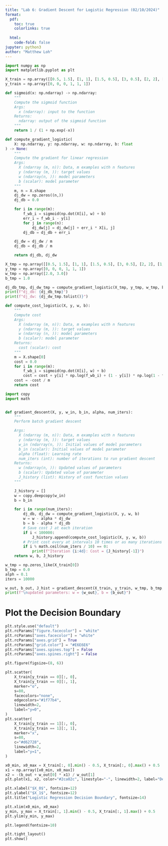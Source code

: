 ```yaml
---
title: "Lab 6: Gradient Descent for Logistic Regression (02/10/2024)"
format:
  pdf:
    toc: true
    colorlinks: true
    
  html:
    code-fold: false
jupyter: python3
author: "Matthew Loh"
---
```

```python
import numpy as np
import matplotlib.pyplot as plt
```


```python
X_train = np.array([[0.5, 1.5], [1, 1], [1.5, 0.5], [3, 0.5], [2, 2], [1, 2.5]])
y_train = np.array([0, 0, 0, 1, 1, 1])
```

```python
def sigmoid(x: np.ndarray) -> np.ndarray:
    """
    Compute the sigmoid function
    Args:
      x (ndarray): input to the function
    Returns:
      ndarray: output of the sigmoid function
    """
    return 1 / (1 + np.exp(-x))
```
```python
def compute_gradient_logistic(
    X: np.ndarray, y: np.ndarray, w: np.ndarray, b: float
) -> None:
    """
    Compute the gradient for linear regression
    Args:
      X (ndarray (m, n)): Data, m examples with n features
      y (ndarray (m, )): target values
      w (ndarray(n, )): model parameters
      b (scalar): model parameter
    """
    m, n = X.shape
    dj_dw = np.zeros((n,))
    dj_db = 0.0

    for i in range(m):
        f_wb_i = sigmoid(np.dot(X[i], w) + b)
        err_i = f_wb_i - y[i]
        for j in range(n):
            dj_dw[j] = dj_dw[j] + err_i * X[i, j]
        dj_db = dj_db + err_i

    dj_dw = dj_dw / m
    dj_db = dj_db / m

    return dj_db, dj_dw
```
```python
X_tmp = np.array([[0.5, 1.5], [1, 1], [1.5, 0.5], [3, 0.5], [2, 2], [1, 2.5]])
y_tmp = np.array([0, 0, 0, 1, 1, 1])
w_tmp = np.array([2.0, 3.0])
b_tmp = 1.0

dj_db_tmp, dj_dw_tmp = compute_gradient_logistic(X_tmp, y_tmp, w_tmp, b_tmp)
print(f"dj_db: {dj_db_tmp}")
print(f"dj_dw: {dj_dw_tmp.tolist()}")
```

```python
def compute_cost_logistic(X, y, w, b):
    """
    Compute cost
    Args:
      X (ndarray (m, n)): Data, m examples with n features
      y (ndarray (m, )): target values
      w (ndarray (n, )): model parameters
      b (scalar): model parameter
    Returns:
      cost (scalar): cost
    """
    m = X.shape[0]
    cost = 0.0
    for i in range(m):
        f_wb_i = sigmoid(np.dot(X[i], w) + b)
        cost = cost + y[i] * np.log(f_wb_i) + (1 - y[i]) * np.log(1 - f_wb_i)
    cost = -cost / m
    return cost
```


```python
import copy
import math


def gradient_descent(X, y, w_in, b_in, alpha, num_iters):
    """
    Perform batch gradient descent

    Args:
      X (ndarray (m, n)): Data, m examples with n features
      y (ndarray (m, )): target values
      w_in (ndarray(n, )): Initial values of model parameters
      b_in (scalar): Initial values of model parameter
      alpha (float): Learning rate
      num_iters (int): number of iterations to run gradient descent
    Returns:
      w (ndarray(n, )): Updated values of parameters
      b (scalar): Updated value of parameter
      J_history (list): History of cost function values
    """

    J_history = []
    w = copy.deepcopy(w_in)
    b = b_in

    for i in range(num_iters):
        dj_db, dj_dw = compute_gradient_logistic(X, y, w, b)
        w = w - alpha * dj_dw
        b = b - alpha * dj_db
        # Save cost J at each iteration
        if i < 100000:
            J_history.append(compute_cost_logistic(X, y, w, b))
        # Print cost every at intervals 10 times or as many iterations if < 10
        if i % math.ceil(num_iters / 10) == 0:
            print(f"Iteration {i:4d}: Cost = {J_history[-1]}")
    return w, b, J_history
```

```python
w_tmp = np.zeros_like(X_train[0])
b_tmp = 0.0
alph = 0.1
iters = 10000

w_out, b_out, J_hist = gradient_descent(X_train, y_train, w_tmp, b_tmp, alph, iters)
print(f"\nupdated parameters: w = {w_out}, b = {b_out}")
```

# Plot the Decision Boundary
```python
plt.style.use("default")
plt.rcParams["figure.facecolor"] = "white"
plt.rcParams["axes.facecolor"] = "white"
plt.rcParams["axes.grid"] = True
plt.rcParams["grid.color"] = "#E6E6E6"
plt.rcParams["axes.spines.top"] = False
plt.rcParams["axes.spines.right"] = False

plt.figure(figsize=(8, 6))

plt.scatter(
    X_train[y_train == 0][:, 0],
    X_train[y_train == 0][:, 1],
    marker="o",
    s=80,
    facecolors="none",
    edgecolors="#1f77b4",
    linewidth=2,
    label="y=0",
)
plt.scatter(
    X_train[y_train == 1][:, 0],
    X_train[y_train == 1][:, 1],
    marker="x",
    s=80,
    c="#d62728",
    linewidth=2,
    label="y=1",
)

x0_min, x0_max = X_train[:, 0].min() - 0.5, X_train[:, 0].max() + 0.5
x1 = np.array([x0_min, x0_max])
x2 = -(b_out + w_out[0] * x1) / w_out[1]
plt.plot(x1, x2, color="#2ca02c", linestyle="-", linewidth=2, label="Decision Boundary")

plt.xlabel("$X_0$", fontsize=12)
plt.ylabel("$X_1$", fontsize=12)
plt.title("Logistic Regression Decision Boundary", fontsize=14)

plt.xlim(x0_min, x0_max)
y_min, y_max = X_train[:, 1].min() - 0.5, X_train[:, 1].max() + 0.5
plt.ylim(y_min, y_max)

plt.legend(fontsize=10)

plt.tight_layout()
plt.show()
```
